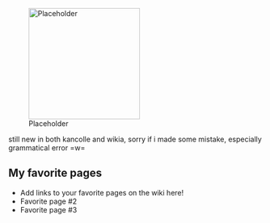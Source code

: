 [[File:Placeholder|thumb|220px]]

still new in both kancolle and wikia, sorry if i made some mistake, especially grammatical error =w=

==My favorite pages==

* Add links to your favorite pages on the wiki here!
* Favorite page #2
* Favorite page #3